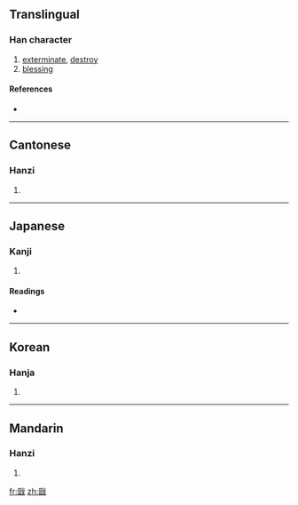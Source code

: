 {{also|戬}}
==Translingual==

===Han character===
{{Han char|rn=62|rad=戈|as=10|sn=14|four=1365<sub>0</sub>|canj=一日戈 (MAI)}}

# [[exterminate]], [[destroy]]
# [[blessing]]

====References====
* {{Han ref|kx=0413.300|dkj=11637|dj=0756.320|hdz=21410.040|uh=6229|ud=25129|bh=E1D6|bd=57814}}

----

==Cantonese==

===Hanzi===
{{yue-hanzi|jyut=|y=jin2|sim=戬}}

# {{defn|Cantonese}}

----

==Japanese==

===Kanji===
{{ja-kanji|grade=|rs=戈10}}

# {{defn|Japanese}}

====Readings====
* {{ja-readings|on=[[せん]] (sen)|kun=[[ほろぼす]] (horobosu)}}

----

==Korean==

===Hanja===
{{ko-hanja|hangeul=전|eumhun=|rv=jeon|mr=chŏn|y=cen}}

# {{defn|Korean}}

----

==Mandarin==

===Hanzi===
{{cmn-hanzi|sim=戬|pin=[[jiǎn]] ([[jian3]])|wg=chien<sup>3</sup>}}

# {{defn|Mandarin}}

[[fr:戩]]
[[zh:戩]]